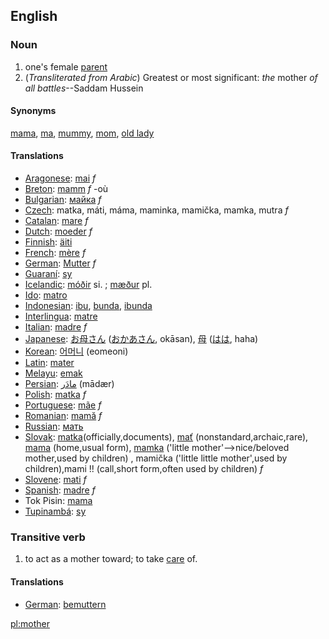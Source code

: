 ==English==

===Noun===
#one's female [[parent]]
#(''Transliterated from Arabic'') Greatest or most significant: ''the'' mother ''of all battles''--Saddam Hussein

====Synonyms====
[[mama]], [[ma]], [[mummy]], [[mom]], [[old lady]]

====Translations====
*[[Aragonese]]: [[mai]] ''f''
*[[Breton]]: [[mamm]] ''f'' -où
*[[Bulgarian]]: [[майка]] ''f''
*[[Czech]]:  matka, máti, máma, maminka, mamička, mamka, mutra ''f''
*[[Catalan]]: [[mare]] ''f''
*[[Dutch]]: [[moeder]] ''f''
*[[Finnish]]: [[äiti]]
*[[French]]: [[mère]] ''f''
*[[German]]: [[Mutter]] ''f''
*[[Guaraní]]: [[sy]]
*[[Icelandic]]: [[móðir]] si. ; [[mæður]] pl.
*[[Ido]]: [[matro]]
*[[Indonesian]]: [[ibu]], [[bunda]], [[ibunda]]
*[[Interlingua]]: [[matre]]
*[[Italian]]: [[madre]] ''f''
*[[Japanese]]: [[お母さん]] ([[おかあさん]], okāsan), [[母]] ([[はは]], haha)
*[[Korean]]: [[어머니]] (eomeoni)
*[[Latin]]: [[mater]]
*[[ms:Main Page|Melayu]]: [[ms:emak|emak]]
*[[Persian]]: [[مادَر]] (mādær)
*[[Polish]]: [[matka]] ''f''
*[[Portuguese]]: [[mãe]] ''f''
*[[Romanian]]: [[mamă]] ''f''
*[[Russian]]: [[мать]]
*[[Slovak]]:  [[matka]](officially,documents), [[mať]] (nonstandard,archaic,rare), [[mama]] (home,usual form), [[mamka]] ('little mother'-->nice/beloved mother,used by children)  , mamička ('little little mother',used by children),mami !! (call,short form,often used by children)  ''f''
*[[Slovene]]: [[mati]] ''f''
*[[Spanish]]: [[madre]] ''f''
*Tok Pisin: [[mama]]
*[[Tupinambá]]: [[sy]]

===Transitive verb===
#to act as a mother toward; to take [[care]] of.

====Translations====
*[[German]]: [[bemuttern]]

[[pl:mother]]